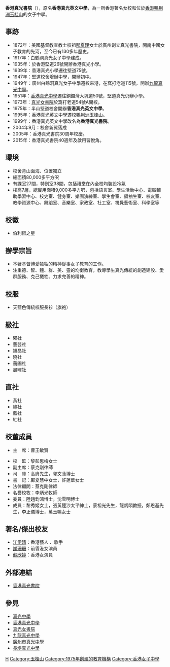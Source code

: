 {{distinguish|真光}}
{{prose|time=2018-04-10T14:28:51+00:00}}
{{unreferenced|time=2018-04-10T14:28:51+00:00}}
{{Infobox School
| name = 香港真光書院
| other_name = Hong Kong True Light College
| image = File:Hktlc.JPG
| motto = '''爾乃世之光'''
| free_label = 宗教
| free_text = 基督教
| established = 1975年
| type = [[津貼學校|津貼]][[女校|女校]]
| free_label3 = 	學校佔地面積
| free_text3 = 約7711平方米
| affiliation = 香港真光中學校董會
| district = 南區
| president = 黎彭思梅女士 
| principal = 吳嘉文博士
| vice_principal = 陳志雄先生、朱嘉添先生
| address =香港[[鴨脷洲|鴨脷洲]][[玉桂山|玉桂山]]利東邨道1號
| tel = 28711214
| fax = 28713110
| website =http://www.hktlc.edu.hk/
}}

'''香港真光書院'''（{{lang-en|Hong Kong True Light College}}），原名'''香港真光英文中學'''，為一所香港著名女校和位於[[香港|香港]][[鴨脷洲|鴨脷洲]][[玉桂山|玉桂山]]的女子中學。

==事跡==
*1872年：美國基督教宣教士校祖[[那夏理|那夏理]]女士於廣州創立真光書院，開南中國女子教育的先河，至今已有130多年歷史。
*1917年：白鶴洞真光女子中學建成。
*1935年：於香港堅道26號開辦香港真光小學。
*1939年：香港真光小學遷往堅道75號。
*1947年：堅道校舍增辦中學，開辦初中。
*1949年：廣州白鶴洞真光女子中學遷校來港，在窩打老道115號，開辦[[九龍真光中學|九龍真光中學]]。
*1951年：[[香港真光中學|香港真光中學]]遷往銅鑼灣大坑道50號，堅道真光仍辦小學。
*1973年：[[真光女書院|真光女書院]]於窩打老道54號A開校。
*1975年：半山堅道校舍開辦'''香港真光英文中學'''。
*1995年：香港真光英文中學遷校[[鴨脷洲|鴨脷洲]][[玉桂山|玉桂山]]。
*1999年：香港真光英文中學改名為'''香港真光書院'''。
*2004年9月：校舍新翼落成
*2005年：香港真光書院30周年校慶。
*2015年：香港真光書院40週年及啟用習悅角。

==環境==
*校舍背山面海、位置獨立
*總面積80,000多平方呎
*有課室27間，特別室38間，包括禮堂在內全校均裝設冷氣
*樓高7層，總實用面積9,000多平方呎，包括語言室、學生活動中心、電腦輔助學習中心、校史室、健身室、樂團演練室、學生會室、領袖生室、校友室、教學資源中心、舞蹈室、音樂室、家政室、社工室、視覺藝術室、科學室等

==校徽==
*伯利恆之星

==辦學宗旨==
*本著基督博愛犧牲的精神從事女子教育的工作。
*注重德、智、體、群、美、靈的均衡教育，教導學生真光傳統的創造建設、愛群服務、克己犧牲、力求完善的精神。

==校服==
*天藍色傳統校服長衫（旗袍）

==[[級社|級社]]==
*曜社
*藝芸社 
*旭晶社 
*曉社   
*蘅圃社 
*晨暉社

==直社==
*黃社
*綠社
*藍社
*紅社

==校董成員==
*主　席：曹王敏賢

*校　監：黎彭思梅女士
*副主席：蔡克剛律師
*司　庫：高膺先生，郭文藻博士
*書　記：鄺夏慧中女士，許蓮華女士
*法律顧問：蔡克剛律師
*名譽校牧：李炳光牧師
*委員：陸趙鈞鴻博士，沈雪明博士
*成員：黎秀姬女士，張黃楚沙太平紳士，蔡祖光先生，龍炳頤教授，鄭恩基先生，李正儀博士，萬玉鳴女士

==著名/傑出校友==
*[[江伊晴|江伊晴]]：香港藝人 、歌手
*[[謝珊珊|謝珊珊]]：前香港女演員
*[[蘇欣婷|蘇欣婷]]：香港女演員

==外部連結==
* [http://www.hktlc.edu.hk/cht/ 香港真光書院]

==參見==
*[[真光中學|真光中學]]
*[[香港真光中學|香港真光中學]]
*[[真光女書院|真光女書院]]
*[[九龍真光中學|九龍真光中學]]
*[[廣州市真光中學|廣州市真光中學]]
*[[長堤真光中學|長堤真光中學]]

{{真光中學}}

[[Category:南區中學_(香港)|H]]
[[Category:玉桂山|Category:玉桂山]]
[[Category:1975年創建的教育機構|Category:1975年創建的教育機構]]
[[Category:香港女子中學|Category:香港女子中學]]
